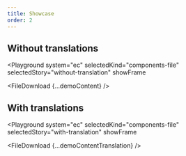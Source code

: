 ```yaml
---
title: Showcase
order: 2
---
```




## Without translations

<Playground
  system="ec"
  selectedKind="components-file"
  selectedStory="without-translation"
  showFrame
>
  <FileDownload {...demoContent} />
</Playground>

## With translations

<Playground
  system="ec"
  selectedKind="components-file"
  selectedStory="with-translation"
  showFrame
>
  <FileDownload {...demoContentTranslation} />
</Playground>
